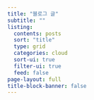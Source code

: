 ```yaml
---
title: "블로그 글"
subtitle: ""
listing:
  contents: posts
  sort: "title"
  type: grid
  categories: cloud
  sort-ui: true
  filter-ui: true
  feed: false
page-layout: full
title-block-banner: false
---
```

